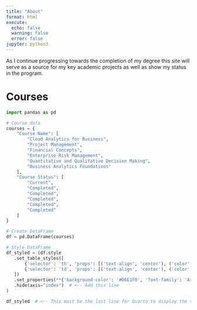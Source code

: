 ```yaml
---
title: "About"
format: html
execute:
  echo: false        
  warning: false
  error: false
jupyter: python3
---
```


As I continue progressing towards the completion of my degree this site will serve as a source for my key academic projects as well as show my status in the program.

# Courses  

```python
import pandas as pd

# Course data
courses = {
    "Course Name": [
        "Cloud Analytics for Business",
        "Project Management",
        "Financial Concepts",
        "Enterprise Risk Management",
        "Quantitative and Qualitative Decision Making",
        "Business Analytics Foundations"
    ],
    "Course Status": [
        "Current",
        "Completed",
        "Completed",
        "Completed",
        "Completed",
        "Completed"
    ]
}

# Create DataFrame
df = pd.DataFrame(courses)

# Style DataFrame
df_styled = (df.style
   .set_table_styles([
       {'selector': 'th', 'props': [('text-align', 'center'), ('color', 'black')]},
       {'selector': 'td', 'props': [('text-align', 'center'), ('color', 'black')]}
   ])
   .set_properties(**{'background-color': '#D6E1F0', 'font-family': 'Arial, sans-serif'})
   .hide(axis="index")  # <-- Add this line
)

df_styled  # <-- This must be the last line for Quarto to display the styled table
```